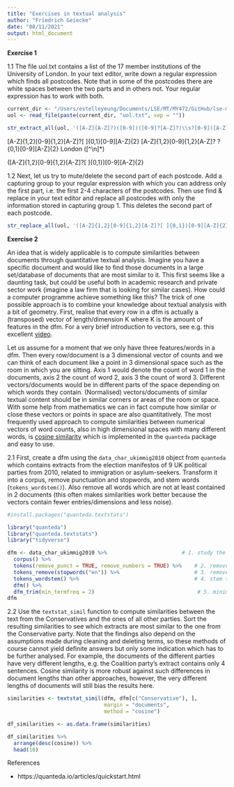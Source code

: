 ```yaml
---
title: "Exercises in textual analysis"
author: "Friedrich Geiecke"
date: "08/11/2021"
output: html_document
---
```



**Exercise 1**

1.1 The file uol.txt contains a list of the 17 member institutions of the University of London. In your text editor, write down a regular expression which finds all postcodes. Note that in some of the postcodes there are white spaces between the two parts and in others not. Your regular expression has to work with both.

```r
current_dir <- "/Users/estelleyeung/Documents/LSE/MT/MY472/GitHub/lse-my472.github.io/week07/"
uol <- read_file(paste(current_dir, "uol.txt", sep = ""))
```

```r
str_extract_all(uol, '([A-Z][A-Z]?)([0-9])([0-9]?[A-Z]?)\\s?[0-9]([A-Z][A-Z])')
```

[A-Z]{1,2}[0-9]{1,2}[A-Z]?[ ]{0,1}[0-9][A-Z]{2}
[A-Z]{1,2}[0-9]{1,2}[A-Z]? ?{0,1}[0-9][A-Z]{2}
London ([^\n]*)

([A-Z]{1,2}[0-9]{1,2}[A-Z]?[ ]{0,1})[0-9][A-Z]{2}


1.2 Next, let us try to mute/delete the second part of each postcode. Add a capturing group to your regular expression with which you can address only the first part, i.e. the first 2-4 characters of the postcodes. Then use find & replace in your text editor and replace all postcodes with only the information stored in capturing group 1. This deletes the second part of each postcode.

```r
 
str_replace_all(uol, '([A-Z]{1,2}[0-9]{1,2}[A-Z]?[ ]{0,1})[0-9][A-Z]{2}', '\\1')
```


**Exercise 2**

An idea that is widely applicable is to compute similarities between documents through quantitative textual analysis. Imagine you have a specific document and would like to find those documents in a large set/database of documents that are most similar to it. This first seems like a daunting task, but could be useful both in academic research and private sector work (imagine a law firm that is looking for similar cases). How could a computer programme achieve something like this? The trick of one possible approach is to combine your knowledge about textual analysis with a bit of geometry. First, realise that every row in a dfm is actually a (transposed) vector of length/dimension K where K is the amount of features in the dfm. For a very brief introduction to vectors, see e.g. this excellent [video](https://youtu.be/fNk_zzaMoSs).

Let us assume for a moment that we only have three features/words in a dfm. Then every row/document is a 3 dimensional vector of counts and we can think of each document like a point in 3 dimensional space such as the room in which you are sitting. Axis 1 would denote the count of word 1 in the documents, axis 2 the count of word 2, axis 3 the count of word 3. Different vectors/documents would be in different parts of the space depending on which words they contain. (Normalised) vectors/documents of similar textual content should be in similar corners or areas of the room or space. With some help from mathematics we can in fact compute how similar or close these vectors or points in space are also quantitatively. The most frequently used approach to compute similarities between numerical vectors of word counts, also in high dimensional spaces with many different words, is [cosine similarity](https://en.wikipedia.org/wiki/Cosine_similarity) which is implemented in the `quanteda` package and easy to use.

2.1 First, create a dfm using the `data_char_ukimmig2010` object from `quanteda` which contains extracts from the election manifestos of 9 UK political parties from 2010, related to immigration or asylum-seekers. Transform it into a corpus, remove punctuation and stopwords, and stem words (`tokens_wordstem()`). Also remove all words which are not at least contained in 2 documents (this often makes similarities work better because the vectors contain fewer entries/dimensions and less noise).

```r
#install.packages("quanteda.textstats")
```

```r
library("quanteda")
library("quanteda.textstats")
library("tidyverse")
```

```r
dfm <- data_char_ukimmig2010 %>%                        # 1. study the data
  corpus() %>% 
  tokens(remove_punct = TRUE, remove_numbers = TRUE) %>%    # 2. remove punctuation and numbers
  tokens_remove(stopwords("en")) %>%                        # 3. remove stopwords (English)
  tokens_wordstem() %>%                                     # 4. stem the tokens
  dfm() %>%
  dfm_trim(min_termfreq = 2)                                 # 5. minimum word frequency = 2
dfm
```


2.2 Use the `textstat_simil` function to compute similarities between the text from the Conservatives and the ones of all other parties. Sort the resulting similarities to see which extracts are most similar to the one from the Conservative party. Note that the findings also depend on the assumptions made during cleaning and deleting terms, so these methods of course cannot yield definite answers but only some indication which has to be further analysed. For example, the documents of the different parties have very different lengths, e.g. the Coalition party's extract contains only 4 sentences. Cosine similarity is more robust against such differences in document lengths than other approaches, however, the very different lengths of documents will still bias the results here.

```r
similarities <- textstat_simil(dfm, dfm[c("Conservative"), ],
                               margin = "documents",
                               method = "cosine")

df_similarities <- as.data.frame(similarities)

df_similarities %>% 
  arrange(desc(cosine)) %>% 
  head(10)
```


References

- https://quanteda.io/articles/quickstart.html